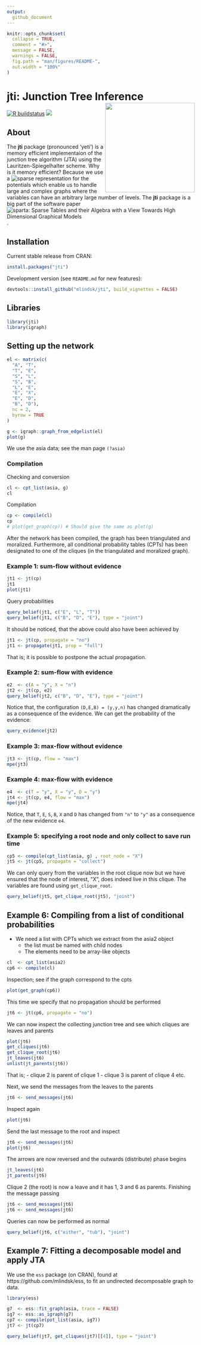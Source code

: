 ```yaml
---
output:
  github_document
---
```


```r
knitr::opts_chunk$set(
  collapse = TRUE,
  comment = "#>",
  message = FALSE,
  warnings = FALSE,
  fig.path = "man/figures/README-",
  out.width = "100%"
)
```

# jti: Junction Tree Inference <img src='man/figures/logo.png' align="right" height="240" />

<!-- badges: start -->
[![R buildstatus](https://github.com/mlindsk/jti/workflows/R-CMD-check/badge.svg)](https://github.com/mlindsk/jti/actions)
[![](https://www.r-pkg.org/badges/version/jti?color=green)](https://cran.r-project.org/package=jti)
<!-- badges: end -->

## About

The **jti** package (pronounced 'yeti') is a memory efficient implementaion of the junction tree algorithm (JTA) using the Lauritzen-Spiegelhalter scheme. Why is it memory efficient? Because we use a ![sparse representation](https://github.com/mlindsk/sparta) for the potentials which enable us to handle large and complex graphs where the variables can have an arbitrary large number of levels. The **jti** package is a big part of the software paper ![sparta: Sparse Tables and their Algebra with a View Towards High Dimensional Graphical Models](https://arxiv.org/abs/2103.03647).

## Installation

Current stable release from CRAN: 

```r
install.packages("jti")
```

Development version (see `README.md` for new features):

```r
devtools::install_github("mlindsk/jti", build_vignettes = FALSE)
```

## Libraries

```r
library(jti)
library(igraph)
```

## Setting up the network

```r
el <- matrix(c(
  "A", "T",
  "T", "E",
  "S", "L",
  "S", "B",
  "L", "E",
  "E", "X",
  "E", "D",
  "B", "D"),
  nc = 2,
  byrow = TRUE
)

g <- igraph::graph_from_edgelist(el)
plot(g)
```

We use the asia data; see the man page `(?asia)`

### Compilation

Checking and conversion

```r
cl <- cpt_list(asia, g)
cl
```

Compilation

```r
cp <- compile(cl)
cp
# plot(get_graph(cp)) # Should give the same as plot(g)
```

After the network has been compiled, the graph has been triangulated and moralized. Furthermore, all conditional probability tables (CPTs) has been designated to one of the cliques (in the triangulated and moralized graph).

### Example 1: sum-flow without evidence

```r
jt1 <- jt(cp)
jt1
plot(jt1)
```
Query probabilities

```r
query_belief(jt1, c("E", "L", "T"))
query_belief(jt1, c("B", "D", "E"), type = "joint")
```

It should be noticed, that the above could also have been achieved by

```r
jt1 <- jt(cp, propagate = "no")
jt1 <- propagate(jt1, prop = "full")
```
That is; it is possible to postpone the actual propagation.

### Example 2: sum-flow with evidence

```r
e2  <- c(A = "y", X = "n")
jt2 <- jt(cp, e2) 
query_belief(jt2, c("B", "D", "E"), type = "joint")
```

Notice that, the configuration `(D,E,B) = (y,y,n)` has changed dramatically as a consequence of the evidence. We can get the probability of the evidence:

```r
query_evidence(jt2)
```

### Example 3: max-flow without evidence

```r
jt3 <- jt(cp, flow = "max")
mpe(jt3)
```

###  Example 4: max-flow with evidence

```r
e4  <- c(T = "y", X = "y", D = "y")
jt4 <- jt(cp, e4, flow = "max")
mpe(jt4)

```
Notice, that `T`, `E`, `S`, `B`, `X` and `D` has changed from `"n"` to `"y"` as a consequence of the new evidence `e4`.

###  Example 5: specifying a root node and only collect to save run time

```r
cp5 <- compile(cpt_list(asia, g) , root_node = "X")
jt5 <- jt(cp5, propagate = "collect")
```
We can only query from the variables in the root clique now but we have ensured that the node of interest, "X", does indeed live in this clique. The variables are found using `get_clique_root`.

```r
query_belief(jt5, get_clique_root(jt5), "joint")
```

##  Example 6: Compiling from a list of conditional probabilities

 * We need a list with CPTs which we extract from the asia2 object
    - the list must be named with child nodes
    - The elements need to be array-like objects

```r
cl  <- cpt_list(asia2)
cp6 <- compile(cl)
```
Inspection; see if the graph correspond to the cpts

```r
plot(get_graph(cp6)) 
```

This time we specify that no propagation should be performed

```r
jt6 <- jt(cp6, propagate = "no")
```

We can now inspect the collecting junction tree and see which cliques are leaves and parents

```r
plot(jt6)
get_cliques(jt6)
get_clique_root(jt6)
jt_leaves(jt6)
unlist(jt_parents(jt6))
```

That is;
 - clique 2 is parent of clique 1
 - clique 3 is parent of clique 4 etc.

Next, we send the messages from the leaves to the parents

```r
jt6 <- send_messages(jt6)
```
Inspect again

```r
plot(jt6)
```

Send the last message to the root and inspect

```r
jt6 <- send_messages(jt6)
plot(jt6)
```

The arrows are now reversed and the outwards (distribute) phase begins

```r
jt_leaves(jt6)
jt_parents(jt6)
```

Clique 2 (the root) is now a leave and it has 1, 3 and 6 as parents. Finishing the message passing

```r
jt6 <- send_messages(jt6)
jt6 <- send_messages(jt6)
```

Queries can now be performed as normal

```r
query_belief(jt6, c("either", "tub"), "joint")
```

##  Example 7: Fitting a decomposable model and apply JTA

We use the `ess` package (on CRAN), found at https://github.com/mlindsk/ess, to fit an undirected decomposable graph to data.

```r
library(ess)

g7  <- ess::fit_graph(asia, trace = FALSE)
ig7 <- ess::as_igraph(g7)
cp7 <- compile(pot_list(asia, ig7))
jt7 <- jt(cp7)

query_belief(jt7, get_cliques(jt7)[[4]], type = "joint")
```
